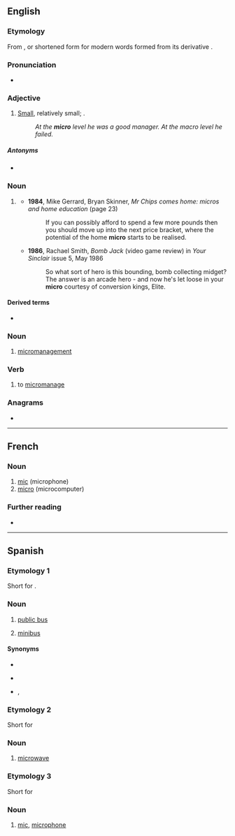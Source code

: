{{also|Micro|micro-}}
==English==

===Etymology===
From {{der|en|grc|μικρός||small}}, or shortened form for modern words formed from its derivative {{m|en|micro-}}.

===Pronunciation===
* {{a|US}} {{IPA|/ˈmaɪ.kɹoʊ/|lang=en}}

===Adjective===
{{en-adj}}

# [[small|Small]], relatively small; {{non-gloss definition|used to contrast levels of the noun modified}}.
#: ''At the '''micro''' level he was a good manager. At the macro level he failed.''

=====Antonyms=====
* {{l|en|macro}}

===Noun===
{{en-noun}}

# {{lb|en|computing}} {{form of|short form|microcomputer|lang=en}}
#* '''1984''', Mike Gerrard, Bryan Skinner, ''Mr Chips comes home: micros and home education'' (page 23)
#*: If you can possibly afford to spend a few more pounds then you should move up into the next price bracket, where the potential of the home '''micro''' starts to be realised.
#* '''1986''', Rachael Smith, ''Bomb Jack'' (video game review) in ''Your Sinclair'' issue 5, May 1986
#*: So what sort of hero is this bounding, bomb collecting midget? The answer is an arcade hero - and now he's let loose in your '''micro''' courtesy of conversion kings, Elite.

====Derived terms====
* {{l|en|micromania}}

===Noun===
{{en-noun|-}}

# {{lb|en|gaming slang}} [[micromanagement]]

===Verb===
{{en-verb|pres_3sg2=microes}}

# {{lb|en|gaming slang}} to [[micromanage]]

===Anagrams===
* {{anagrams|en|a=cimor|Romic|cormi|moric}}

----

==French==

===Noun===
{{fr-noun|m}}

# [[mic]] (microphone)
# [[micro#English|micro]] (microcomputer)

===Further reading===
* {{R:TLFi}}

----

==Spanish==

===Etymology 1===
Short for {{m|es|microbús}}.

===Noun===
{{es-noun|m}}

# {{lb|es|Chile|Argentina}} [[w:transit bus|public bus]]
# {{lb|es|Mexico}} [[minibus]]

====Synonyms====
* {{l|es|ómnibus}}
* {{sense|Argentina}} {{l|es|colectivo}}
* {{sense|Mexico}} {{l|es|pesero}}, {{l|es|combi}}

===Etymology 2===
Short for {{m|es|microondas}}

===Noun===
{{es-noun|m}}

# {{lb|es|Spain}} [[microwave]]

===Etymology 3===
Short for {{m|es|micrófono}}

===Noun===
{{es-noun|m}} {{attention|es}}

# {{lb|es|Spain}} [[mic]], [[microphone]]
